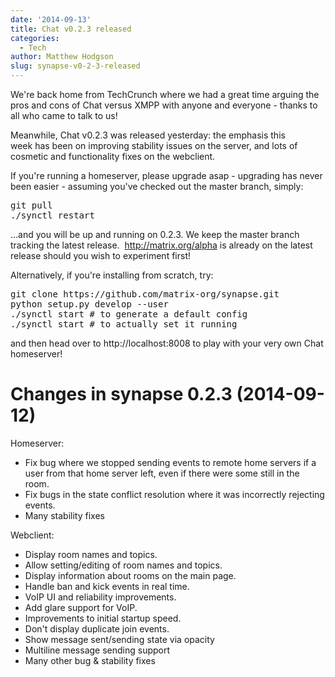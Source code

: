 ```yaml
---
date: '2014-09-13'
title: Chat v0.2.3 released
categories:
  - Tech
author: Matthew Hodgson
slug: synapse-v0-2-3-released
---
```


We're back home from TechCrunch where we had a great time arguing the pros and cons of Chat versus XMPP with anyone and everyone - thanks to all who came to talk to us!

Meanwhile, Chat v0.2.3 was released yesterday: the emphasis this week has been on improving stability issues on the server, and lots of cosmetic and functionality fixes on the webclient.

If you're running a homeserver, please upgrade asap - upgrading has never been easier - assuming you've checked out the master branch, simply:

<pre>
git pull
./synctl restart
</pre>

...and you will be up and running on 0.2.3.  We keep the master branch tracking the latest release.  <a class="moz-txt-link-freetext" href="http://matrix.org/alpha">http://matrix.org/alpha</a> is already on the latest release should you wish to experiment first!

Alternatively, if you're installing from scratch, try:

<pre>
git clone https://github.com/matrix-org/synapse.git
python setup.py develop --user
./synctl start # to generate a default config
./synctl start # to actually set it running
</pre>

and then head over to http://localhost:8008 to play with your very own Chat homeserver!


Changes in synapse 0.2.3 (2014-09-12)
=====================================

Homeserver:
* Fix bug where we stopped sending events to remote home servers if a
user from that home server left, even if there were some still in the
room.
* Fix bugs in the state conflict resolution where it was incorrectly
rejecting events.
* Many stability fixes

Webclient:
* Display room names and topics.
* Allow setting/editing of room names and topics.
* Display information about rooms on the main page.
* Handle ban and kick events in real time.
* VoIP UI and reliability improvements.
* Add glare support for VoIP.
* Improvements to initial startup speed.
* Don't display duplicate join events.
* Show message sent/sending state via opacity
* Multiline message sending support
* Many other bug &amp; stability fixes